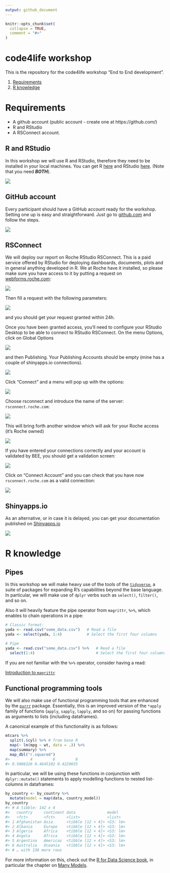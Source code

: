 ```yaml
---
output: github_document
---
```


<!-- README.md is generated from README.Rmd. Please edit that file -->

```r
knitr::opts_chunk$set(
  collapse = TRUE,
  comment = "#>"
)
```

# code4life workshop 

This is the repository for the code4life workshop "End to End development". 

1. [Requirements](#req1)
1. [R knowledge](#rknow)

# Requirements {#reqs}

- A github account (public account - create one at https://github.com/)
- R and RStudio
- A RSConnect account. 

## R and RStudio 

In this workshop we will use R and RStudio, therefore they need to be installed in your local machines. 
You can get R [here](https://cran.r-project.org/) and RStudio [here](https://www.rstudio.com/products/rstudio/download/#download). (Note that you need ___BOTH___). 

![](img/Rstudio.jpg)




## GitHub account

Every participant should have a GitHub account ready for the workshop. Setting one up is easy and straightforward. Just go to [github.com](github.com) and follow the steps. 

![](img/github.jpg)



## RSConnect

We will deploy our report on Roche RStudio RSConnect. This is a paid service offered by RStudio for deploying dashboards, documents, plots and in general anything developed in R. We at Roche have it installed, so please make sure you have access to it by putting a request on [webforms.roche.com](webforms.roche.com): 

![](img/webforms.jpg)


Then fill a request with the following parameters: 

![](img/beerequest.jpg)

and you should get your request granted within 24h. 

Once you have been granted access, you'll need to configure your RStudio Desktop to be able to connect to RStudio RSConnect. On the menu Options, click on Global Options

![](img/options.jpg) 

and then Publishing. Your Publishing Accounts should be empty (mine has a couple of shinyapps.io connections). 

![](img/publishing.jpg)

Click "Connect" and a menu will pop up with the options: 

![](img/pubopts.jpg)

Choose rsconnect and introduce the name of the server: `rsconnect.roche.com`: 

![](img/rsconnect.jpg)

This will bring forth another window which will ask for your Roche access (it's Roche owned)

![](img/connectrs.jpg)

If you have entered your connections correctly and your account is validated by BEE, you should get a validation screen: 

![](img/verify.jpg)

Click on "Connect Account" and you can check that you have now `rsconnect.roche.com` as a valid connection: 

![](img/rsconnfinal.jpg)

## Shinyapps.io

As an alternative, or in case it is delayed, you can get your documentation published on [Shinyapps.io](https://www.shinyapps.io/)

![](img/shinyappsio.jpg)

# R knowledge {#rknow}

## Pipes

In this workshop we will make heavy use of the tools of the [`tidyverse`](https://www.tidyverse.org/), a suite of packages for expanding R's capabilities beyond the base language. In particular, we will make use of `dplyr` verbs such as `select()`, `filter()`, and so on. 

Also it will heavily feature the pipe operator from `magrittr`, `%>%`, which enables to chain operations in a pipe: 

```r
# Classic format: 
yada <- read.csv("some_data.csv")   # Read a file
yada <- select(yada, 1:4)           # Select the first four columns

# Pipe
yada <- read.csv("some_data.csv") %>%   # Read a file 
  select(1:4)                           # Select the first four columns


```

If you are not familiar with the `%>%` operator, consider having a read: 

[Introduction to `magrittr`](https://cran.r-project.org/web/packages/magrittr/vignettes/magrittr.html)

## Functional programming tools

We will also make use of functional programming tools that are enhanced by the [`purrr`](https://purrr.tidyverse.org/) package. Essentially, this is an improved version of the `*apply` family of functions (`apply`, `sapply`, `lapply`, and so on) for passing functions as arguments to lists (including dataframes). 

A canonical example of this functionality is as follows: 

```r
mtcars %>%
  split(.$cyl) %>% # from base R
  map(~ lm(mpg ~ wt, data = .)) %>%
  map(summary) %>%
  map_dbl("r.squared")
#>         4         6         8 
#> 0.5086326 0.4645102 0.4229655
```

In particular, we will be using these functions in conjunction with `dplyr::mutate()` statements to apply modelling functions to nested list-columns in dataframes:

```r
by_country <- by_country %>% 
  mutate(model = map(data, country_model))
by_country
#> # A tibble: 142 x 4
#>   country     continent data              model   
#>   <fct>       <fct>     <list>            <list>  
#> 1 Afghanistan Asia      <tibble [12 × 4]> <S3: lm>
#> 2 Albania     Europe    <tibble [12 × 4]> <S3: lm>
#> 3 Algeria     Africa    <tibble [12 × 4]> <S3: lm>
#> 4 Angola      Africa    <tibble [12 × 4]> <S3: lm>
#> 5 Argentina   Americas  <tibble [12 × 4]> <S3: lm>
#> 6 Australia   Oceania   <tibble [12 × 4]> <S3: lm>
#> # … with 136 more rows
```


For more information on this, check out the [R for Data Science book](https://r4ds.had.co.nz/), in particular the chapter on [Many Models](https://r4ds.had.co.nz/many-models.html#creating-list-columns). 



